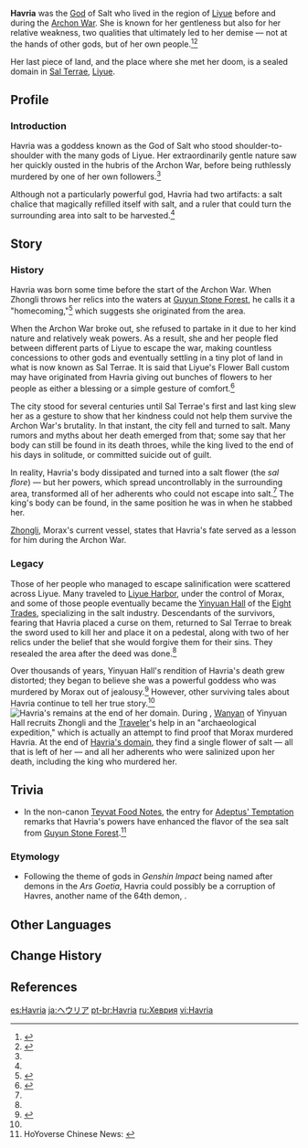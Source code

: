 {{Character Infobox
|name             = Havria
|type             = Mentioned
|deceased         = Killed by the king of [[Sal Terrae (Civilization)|Sal Terrae]] prior to the game's events
|region           = Liyue
|group            = Gods
|title            = God of Salt
}}
'''Havria''' was the [[God]] of Salt who lived in the region of [[Liyue]] before and during the [[Archon War]]. She is known for her gentleness but also for her relative weakness, two qualities that ultimately led to her demise &mdash; not at the hands of other gods, but of her own people.<ref name="DRA">{{Ref/Book|Diary of Roald the Adventurer|1|Sal Terrae}}</ref><ref name="ZLC1 - FSS">{{Ref/Quest|Farewell, Sweet Salt}}</ref>

Her last piece of land, and the place where she met her doom, is a sealed domain in [[Sal Terrae]], [[Liyue]].

==Profile==
===Introduction===
Havria was a goddess known as the God of Salt who stood shoulder-to-shoulder with the many gods of Liyue. Her extraordinarily gentle nature saw her quickly ousted in the hubris of the Archon War, before being ruthlessly murdered by one of her own followers.<ref name="DRA" />

Although not a particularly powerful god, Havria had two artifacts: a salt chalice that magically refilled itself with salt, and a ruler that could turn the surrounding area into salt to be harvested.<ref name="ZLC1 - FSS" />

==Story==
===History===
Havria was born some time before the start of the Archon War. When Zhongli throws her relics into the waters at [[Guyun Stone Forest]], he calls it a "homecoming,"<ref>{{Ref/Quest|A Record of All Things}}</ref> which suggests she originated from the area.

When the Archon War broke out, she refused to partake in it due to her kind nature and relatively weak powers. As a result, she and her people fled between different parts of Liyue to escape the war, making countless concessions to other gods and eventually settling in a tiny plot of land in what is now known as Sal Terrae. It is said that Liyue's Flower Ball custom may have originated from Havria giving out bunches of flowers to her people as either a blessing or a simple gesture of comfort.<ref>{{Ref/Book|Customs of Liyue: Flower Ball}}</ref>

The city stood for several centuries until Sal Terrae's first and last king slew her as a gesture to show that her kindness could not help them survive the Archon War's brutality. In that instant, the city fell and turned to salt. Many rumors and myths about her death emerged from that; some say that her body can still be found in its death throes, while the king lived to the end of his days in solitude, or committed suicide out of guilt.

In reality, Havria's body dissipated and turned into a salt flower (the ''sal flore'') &mdash; but her powers, which spread uncontrollably in the surrounding area, transformed all of her adherents who could not escape into salt.<ref name="ZLC1 - FSS" /> The king's body can be found, in the same position he was in when he stabbed her.

[[Zhongli]], Morax's current vessel, states that Havria's fate served as a lesson for him during the Archon War.

===Legacy===
Those of her people who managed to escape salinification were scattered across Liyue. Many traveled to [[Liyue Harbor]], under the control of Morax, and some of those people eventually became the [[Yinyuan Hall]] of the [[Eight Trades]], specializing in the salt industry. Descendants of the survivors, fearing that Havria placed a curse on them, returned to Sal Terrae to break the sword used to kill her and place it on a pedestal, along with two of her relics under the belief that she would forgive them for their sins. They resealed the area after the deed was done.<ref name="ZLC1 - FSS" />

Over thousands of years, Yinyuan Hall's rendition of Havria's death grew distorted; they began to believe she was a powerful goddess who was murdered by Morax out of jealousy.<ref>{{Ref/Quest|Shadow of Yore}}</ref> However, other surviving tales about Havria continue to tell her true story.<ref name="DRA" />
[[File:Object Sal Flore.jpg|thumb|Havria's remains at the end of her domain.]]
During {{Quest|Sal Flore}}, [[Wanyan]] of Yinyuan Hall recruits Zhongli and the [[Traveler]]'s help in an "archaeological expedition," which is actually an attempt to find proof that Morax murdered Havria. At the end of [[Of Mysteries and Salt|Havria's domain]], they find a single flower of salt &mdash; all that is left of her &mdash; and all her adherents who were salinized upon her death, including the king who murdered her.

==Trivia==
* In the non-canon [[Teyvat Food Notes]], the entry for [[Adeptus' Temptation]] remarks that Havria's powers have enhanced the flavor of the sea salt from [[Guyun Stone Forest]].<ref>HoYoverse Chinese News: [https://ys.mihoyo.com/main/news/detail/14099 {{zh|提瓦特美食札记 &vert; 山珍海味聚一堂，佳肴美馔开坛香。&mdash;&mdash;除夕快乐}}]</ref>

===Etymology===
* Following the theme of gods in ''Genshin Impact'' being named after demons in the ''Ars Goetia'', Havria could possibly be a corruption of Havres, another name of the 64th demon, {{w|Flauros}}.

==Other Languages==
{{Other Languages|default_hidden = 1
|en      = Havria
|zhs     = 赫乌莉亚
|zhs_rm  = Hèwūlìyà
|zht     = 赫烏莉亞
|zht_rm  = Hèwūlìyà
|ja      = ヘウリア
|ja_rm   = Heuria
|ko      = 훌리야
|es      = Havria
|fr      = Havria
|ru      = Хеврия
|th      = Havria
|vi      = Havria
|de      = Havria
|id      = Havria
|pt      = Havria
|tr      = Havria
|it      = Havria
}}

==Change History==
{{Change History|introduced=1.0}}

==References==
{{Reflist|2}}

[[es:Havria]]
[[ja:ヘウリア]]
[[pt-br:Havria]]
[[ru:Хеврия]]
[[vi:Havria]]